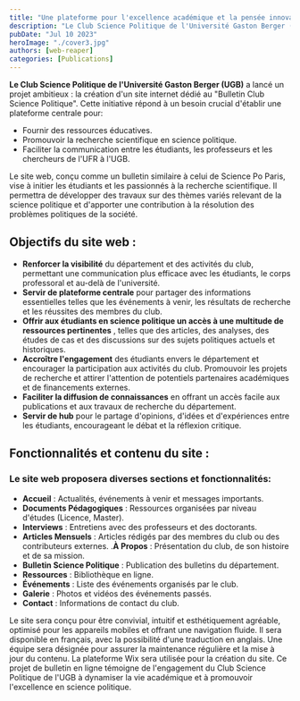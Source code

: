 ```yaml
---
title: "Une plateforme pour l'excellence académique et la pensée innovante"
description: "Le Club Science Politique de l'Université Gaston Berger (UGB) a lancé un projet ambitieux : la création d'un site internet dédié au Bulletin Club Science Politique"
pubDate: "Jul 10 2023"
heroImage: "./cover3.jpg"
authors: [web-reaper]
categories: [Publications]
---
```


**Le Club Science Politique de l'Université Gaston Berger (UGB)** a lancé un projet ambitieux : la création d'un site internet dédié au "Bulletin Club Science Politique". Cette initiative répond à un besoin crucial d'établir une plateforme centrale pour:

- Fournir des ressources éducatives.
- Promouvoir la recherche scientifique en science politique.
- Faciliter la communication entre les étudiants, les professeurs et les chercheurs de l'UFR à l'UGB.

Le site web, conçu comme un bulletin similaire à celui de Science Po Paris, vise à initier les étudiants et les passionnés à la recherche scientifique. Il permettra de développer des travaux sur des thèmes variés relevant de la science politique et d'apporter une contribution à la résolution des problèmes politiques de la société.

## Objectifs du site web :

- **Renforcer la visibilité**
 du département et des activités du club, permettant une communication plus efficace avec les étudiants, le corps professoral et au-delà de l'université.
- **Servir de plateforme centrale**
 pour partager des informations essentielles telles que les événements à venir, les résultats de recherche et les réussites des membres du club.
- **Offrir aux étudiants en science politique un accès à une 
multitude de ressources pertinentes**
, telles que des articles, des analyses, des études de cas et des discussions sur des sujets politiques actuels et historiques.
- **Accroître l'engagement**
 des étudiants envers le département et encourager la participation aux activités du club.
Promouvoir les projets de recherche
 et attirer l'attention de potentiels partenaires académiques et de financements externes.
- **Faciliter la diffusion de connaissances**
 en offrant un accès facile aux publications et aux travaux de recherche du département.
- **Servir de hub**
pour le partage d'opinions, d'idées et d'expériences
 entre les étudiants, encourageant le débat et la réflexion critique.

## Fonctionnalités et contenu du site :

### Le site web proposera diverses sections et fonctionnalités:
- **Accueil** :
 Actualités, événements à venir et messages importants.
- **Documents Pédagogiques** :
 Ressources organisées par niveau d'études (Licence, Master).
- **Interviews** :
 Entretiens avec des professeurs et des doctorants.
- **Articles Mensuels** :
 Articles rédigés par des membres du club ou des contributeurs externes.
.**À Propos** :
 Présentation du club, de son histoire et de sa mission.
- **Bulletin Science Politique** :
 Publication des bulletins du département.
- **Ressources** :
 Bibliothèque en ligne.
- **Événements** :
 Liste des événements organisés par le club.
- **Galerie** :
 Photos et vidéos des événements passés.
- **Contact** :
 Informations de contact du club.

Le site sera conçu pour être convivial, intuitif et esthétiquement agréable, optimisé pour les appareils mobiles et offrant une navigation fluide. Il sera disponible en français, avec la possibilité d'une traduction en anglais. Une équipe sera désignée pour assurer la maintenance régulière et la mise à jour du contenu. La plateforme Wix sera utilisée pour la création du site.
Ce projet de bulletin en ligne témoigne de l'engagement du Club Science Politique de l'UGB à dynamiser la vie académique et à promouvoir l'excellence en science politique.
